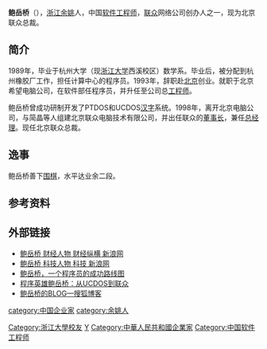 {{nofootnotes|time=2019-07-05}}
'''鲍岳桥'''（{{bd|1967年|4月4日|}}），[[浙江|浙江]][[余姚|余姚]]人，中国[[软件|软件]][[工程师|工程师]]，[[联众|联众]]网络公司创办人之一，现为北京联众总裁。

==简介==
1989年，毕业于杭州大学（现[[浙江大学|浙江大学]]西溪校区）数学系。毕业后，被分配到杭州橡胶厂工作，担任计算中心的程序员。1993年，辞职赴[[北京|北京]]创业。就职于北京希望电脑公司，在软件部任程序员，并升任至公司总[[工程师|工程师]]。

鲍岳桥曾成功研制开发了PTDOS和UCDOS[[汉字|汉字]]系统。1998年，离开北京电脑公司，与简晶等人组建北京联众电脑技术有限公司，并出任联众的[[董事长|董事长]]，兼任[[总经理|总经理]]。现任北京联众总裁。

==逸事==
鲍岳桥善下[[围棋|围棋]]，水平达业余二段。

== 参考资料 ==
{{reflist}}

==外部链接==
* [http://finance.sina.com.cn/wealthperson/2004-06-21/980.html 鲍岳桥 财经人物 财经纵横 新浪网]
* [http://tech.sina.com.cn/wealthperson/2004-06-21/69.html 鲍岳桥 科技人物 科技 新浪网]
* [https://web.archive.org/web/20070817105416/http://www.iteer.net/modules/doc/article.php?storyid=1498 鲍岳桥，一个程序员的成功路线图]
* [https://web.archive.org/web/20070927030129/http://www.pconline.com.cn/pcjob/rs/zc/0404/364139.html 程序英雄鲍岳桥：从UCDOS到联众]
* [http://baoyueqiao.blog.sohu.com/ 鲍岳桥的BLOG—搜狐博客]

{{Authority control}}
{{DEFAULTSORT:Bao Yueqiao}}
[[category:中国企业家|category:中国企业家]]
[[Category:浙江大學校友|Category:浙江大學校友]]
[[category:余姚人|category:余姚人]]
[[Category:鮑姓|Y]]
[[Category:中華人民共和國企業家|Category:中華人民共和國企業家]]
[[Category:中国软件工程师|Category:中国软件工程师]]
{{Chinese merchant-stub}}